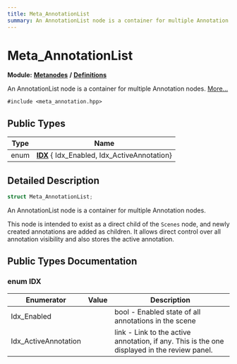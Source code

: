 ```yaml
---
title: Meta_AnnotationList
summary: An AnnotationList node is a container for multiple Annotation nodes. 
---
```


# Meta_AnnotationList

**Module:** **[Metanodes](../../modules/metanodes/index.mdx)** **/** **[Definitions](../../modules/metanodes/definitions.mdx)**

An AnnotationList node is a container for multiple Annotation nodes.  [More...](#detailed-description)

`#include <meta_annotation.hpp>`

## Public Types

| Type           | Name           |
| -------------- | -------------- |
| enum| **[IDX](#enum-idx)** { Idx_Enabled, Idx_ActiveAnnotation} |

## Detailed Description

```cpp
struct Meta_AnnotationList;
```

An AnnotationList node is a container for multiple Annotation nodes. 

This node is intended to exist as a direct child of the `Scenes` node, and newly created annotations are added as children. It allows direct control over all annotation visibility and also stores the active annotation. 

## Public Types Documentation

### enum IDX

| Enumerator | Value | Description |
| ---------- | ----- | ----------- |
| Idx_Enabled | | bool - Enabled state of all annotations in the scene   |
| Idx_ActiveAnnotation | | link - Link to the active annotation, if any. This is the one displayed in the review panel.   |
